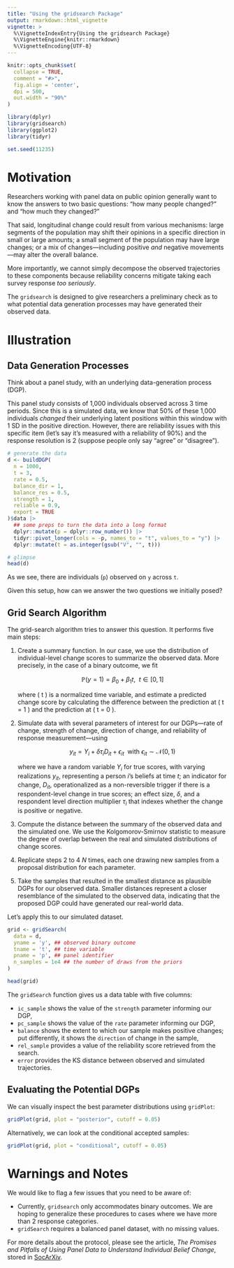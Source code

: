 ```yaml
---
title: "Using the gridsearch Package"
output: rmarkdown::html_vignette
vignette: >
  %\VignetteIndexEntry{Using the gridsearch Package}
  %\VignetteEngine{knitr::rmarkdown}
  %\VignetteEncoding{UTF-8}
---
```


```r
knitr::opts_chunk$set(
  collapse = TRUE,
  comment = "#>",
  fig.align = 'center',
  dpi = 500,
  out.width = "90%"
)

library(dplyr)
library(gridsearch)
library(ggplot2)
library(tidyr)

set.seed(11235)

```

# Motivation

Researchers working with panel data on public opinion generally want to know the answers to two basic questions: "how many people changed?" and "how much they changed?"

That said, longitudinal change could result from various mechanisms: large segments of the population may shift their opinions in a specific direction in small or large amounts; a small segment of the population may have large changes; or a mix of changes---including positive *and* negative movements---may alter the overall balance.

More importantly, we cannot simply decompose the observed trajectories to these components because reliability concerns mitigate taking each survey response *too seriously*.

The `gridsearch` is designed to give researchers a preliminary check as to what potential data generation processes may have generated their observed data.

# Illustration

## Data Generation Processes

Think about a panel study, with an underlying data-generation process (DGP). 

This panel study consists of 1,000 individuals observed across 3 time periods. Since this is a simulated data, we know that 50% of these 1,000 individuals *changed* their underlying latent positions within this window with 1 SD in the positive direction. However, there are reliability issues with this specific item (let's say it's measured with a reliability of 90%) and the response resolution is 2 (suppose people only say "agree" or "disagree").

```r
# generate the data
d <- buildDGP(
  n = 1000,
  t = 3,
  rate = 0.5,
  balance_dir = 1,
  balance_res = 0.5,
  strength = 1,
  reliable = 0.9,
  export = TRUE
)$data |>
  ## some preps to turn the data into a long format
  dplyr::mutate(p = dplyr::row_number()) |>
  tidyr::pivot_longer(cols = -p, names_to = "t", values_to = "y") |>
  dplyr::mutate(t = as.integer(gsub("V", "", t)))

# glimpse
head(d)
```

As we see, there are individuals (`p`) observed on `y` across `t`.

Given this setup, how can we answer the two questions we initially posed?

## Grid Search Algorithm

The grid-search algorithm tries to answer this question. It performs five main steps:

1) Create a summary function. In our case, we use the distribution of individual-level change scores to summarize the observed data. More precisely, in the case of a binary outcome, we fit

   $$
   \mathbb{P}(y = 1) = \beta_0 + \beta_1t, \ \ t \in [0, 1]
   $$

   where \( t \) is a normalized time variable, and estimate a predicted change score by calculating the difference between the prediction at \( t = 1 \) and the prediction at \( t = 0 \).
   
2) Simulate data with several parameters of interest for our DGPs---rate of change, strength of change, direction of change, and reliability of response measurement---using

   $$
   y_{it} = Y_i + \delta \tau_i D_{it} + \epsilon_{it} \ \text{ with } \epsilon_{it} \sim \mathcal{N}(0, 1)
   $$

   where we have a random variable $Y_{i}$ for true scores, with varying realizations $y_{it}$, representing a person $i$'s beliefs at time $t$; an indicator for change, $D_{it}$, operationalized as a non-reversible trigger if there is a respondent-level change in true scores; an effect size, $\delta$, and a respondent level direction multiplier $\tau_i$ that indexes whether the change is positive or negative.

3) Compute the distance between the summary of the observed data and the simulated one. We use the Kolgomorov-Smirnov statistic to measure the degree of overlap between the real and simulated distributions of change scores. 

4) Replicate steps 2 to 4 $N$ times, each one drawing new samples from a proposal distribution for each parameter.

5) Take the samples that resulted in the smallest distance as plausible DGPs for our observed data. Smaller distances represent a closer resemblance of the simulated to the observed data, indicating that the proposed DGP could have generated our real-world data. 

Let's apply this to our simulated dataset.

```r
grid <- gridSearch(
  data = d,
  yname = 'y', ## observed binary outcome
  tname = 't', ## time variable
  pname = 'p', ## panel identifier
  n_samples = 1e4 ## the number of draws from the priors
)

head(grid)
```

The `gridSearch` function gives us a data table with five columns:

- `ic_sample` shows the value of the `strength` parameter informing our DGP,
- `pc_sample` shows the value of the `rate` parameter informing our DGP,
- `balance` shows the extent to which our sample makes positive changes; put differently, it shows the `direction` of change in the sample,
- `rel_sample` provides a value of the reliability score retrieved from the search.
- `error` provides the KS distance between observed and simulated trajectories.

## Evaluating the Potential DGPs

We can visually inspect the best parameter distributions using `gridPlot`:

```r
gridPlot(grid, plot = "posterior", cutoff = 0.05)
```

Alternatively, we can look at the conditional accepted samples:

```r
gridPlot(grid, plot = "conditional", cutoff = 0.05)
```

# Warnings and Notes

We would like to flag a few issues that you need to be aware of:

- Currently, `gridsearch` only accommodates binary outcomes. We are hoping to generalize these procedures to cases where we have more than 2 response categories.
- `gridSearch` requires a balanced panel dataset, with no missing values.

For more details about the protocol, please see the article, *The Promises and Pitfalls of Using Panel Data to Understand Individual Belief Change*, stored in [SocArXiv](https://osf.io/preprints/socarxiv/rhf4q).
